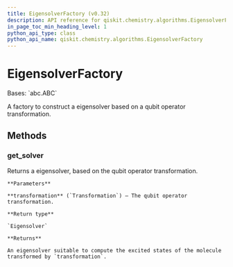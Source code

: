 ```yaml
---
title: EigensolverFactory (v0.32)
description: API reference for qiskit.chemistry.algorithms.EigensolverFactory in qiskit v0.32
in_page_toc_min_heading_level: 1
python_api_type: class
python_api_name: qiskit.chemistry.algorithms.EigensolverFactory
---
```


# EigensolverFactory

<Class id="qiskit.chemistry.algorithms.EigensolverFactory" isDedicatedPage={true} github="https://github.com/qiskit-community/qiskit-aqua/tree/stable/0.9/qiskit/chemistry/algorithms/excited_states_solvers/eigensolver_factories/eigensolver_factory.py" signature="EigensolverFactory" modifiers="class">
  Bases: `abc.ABC`

  A factory to construct a eigensolver based on a qubit operator transformation.

  ## Methods

  <span id="qiskit-chemistry-algorithms-eigensolverfactory-get-solver" />

  ### get\_solver

  <Function id="qiskit.chemistry.algorithms.EigensolverFactory.get_solver" signature="EigensolverFactory.get_solver(transformation)" modifiers="abstract">
    Returns a eigensolver, based on the qubit operator transformation.

    **Parameters**

    **transformation** (`Transformation`) – The qubit operator transformation.

    **Return type**

    `Eigensolver`

    **Returns**

    An eigensolver suitable to compute the excited states of the molecule transformed by `transformation`.
  </Function>
</Class>

